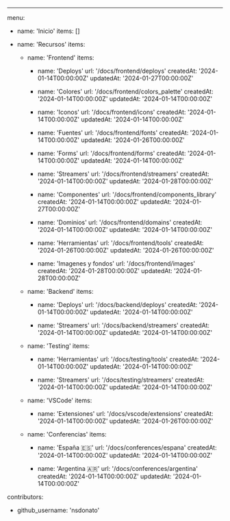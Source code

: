 ---
menu:

- name: 'Inicio'
  items: []

- name: 'Recursos'
  items:

  - name: 'Frontend'
    items:

    - name: 'Deploys'
      url: '/docs/frontend/deploys'
      createdAt: '2024-01-14T00:00:00Z'
      updatedAt: '2024-01-27T00:00:00Z'

    - name: 'Colores'
      url: '/docs/frontend/colors_palette'
      createdAt: '2024-01-14T00:00:00Z'
      updatedAt: '2024-01-14T00:00:00Z'

    - name: 'Iconos'
      url: '/docs/frontend/icons'
      createdAt: '2024-01-14T00:00:00Z'
      updatedAt: '2024-01-14T00:00:00Z'

    - name: 'Fuentes'
      url: '/docs/frontend/fonts'
      createdAt: '2024-01-14T00:00:00Z'
      updatedAt: '2024-01-26T00:00:00Z'

    - name: 'Forms'
      url: '/docs/frontend/forms'
      createdAt: '2024-01-14T00:00:00Z'
      updatedAt: '2024-01-14T00:00:00Z'

    - name: 'Streamers'
      url: '/docs/frontend/streamers'
      createdAt: '2024-01-14T00:00:00Z'
      updatedAt: '2024-01-28T00:00:00Z'

    - name: 'Componentes'
      url: '/docs/frontend/components_library'
      createdAt: '2024-01-14T00:00:00Z'
      updatedAt: '2024-01-27T00:00:00Z'

    - name: 'Dominios'
      url: '/docs/frontend/domains'
      createdAt: '2024-01-14T00:00:00Z'
      updatedAt: '2024-01-14T00:00:00Z'

    - name: 'Herramientas'
      url: '/docs/frontend/tools'
      createdAt: '2024-01-26T00:00:00Z'
      updatedAt: '2024-01-26T00:00:00Z'
      
    - name: 'Imagenes y fondos'
      url: '/docs/frontend/images'
      createdAt: '2024-01-28T00:00:00Z'
      updatedAt: '2024-01-28T00:00:00Z'

  - name: 'Backend'
    items:

    - name: 'Deploys'
      url: '/docs/backend/deploys'
      createdAt: '2024-01-14T00:00:00Z'
      updatedAt: '2024-01-14T00:00:00Z'

    - name: 'Streamers'
      url: '/docs/backend/streamers'
      createdAt: '2024-01-14T00:00:00Z'
      updatedAt: '2024-01-14T00:00:00Z'

  - name: 'Testing'
    items:

    - name: 'Herramientas'
      url: '/docs/testing/tools'
      createdAt: '2024-01-14T00:00:00Z'
      updatedAt: '2024-01-14T00:00:00Z'

    - name: 'Streamers'
      url: '/docs/testing/streamers'
      createdAt: '2024-01-14T00:00:00Z'
      updatedAt: '2024-01-14T00:00:00Z'

  - name: 'VSCode'
    items:

    - name: 'Extensiones'
      url: '/docs/vscode/extensions'
      createdAt: '2024-01-14T00:00:00Z'
      updatedAt: '2024-01-26T00:00:00Z'

  - name: 'Conferencias'
    items:

    - name: 'España 🇪🇸'
      url: '/docs/conferences/espana'
      createdAt: '2024-01-14T00:00:00Z'
      updatedAt: '2024-01-14T00:00:00Z'

    - name: 'Argentina 🇦🇷'
      url: '/docs/conferences/argentina'
      createdAt: '2024-01-14T00:00:00Z'
      updatedAt: '2024-01-14T00:00:00Z'

contributors:
  - github_username: 'nsdonato'

